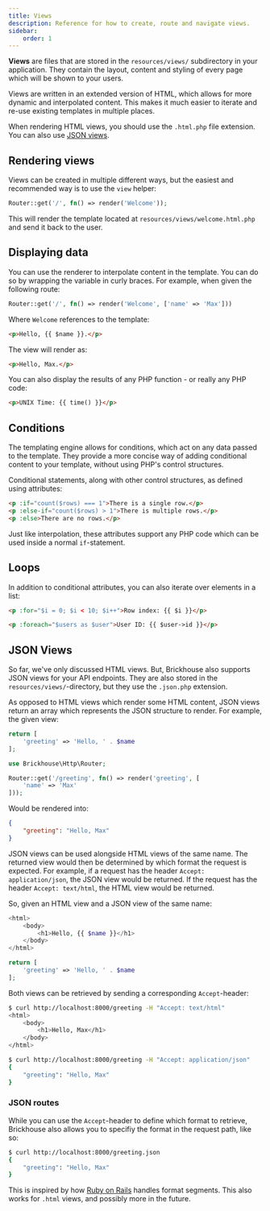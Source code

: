 ```yaml
---
title: Views
description: Reference for how to create, route and navigate views.
sidebar:
    order: 1
---
```


**Views** are files that are stored in the `resources/views/` subdirectory in your application. They contain the layout, content and styling of every page which will be shown to your users.

Views are written in an extended version of HTML, which allows for more dynamic and interpolated content. This makes it much easier to iterate and re-use existing templates in multiple places.

When rendering HTML views, you should use the `.html.php` file extension. You can also use [JSON views](#json-views).

## Rendering views

Views can be created in multiple different ways, but the easiest and recommended way is to use the `view` helper:

```php title="routes/app.php"
Router::get('/', fn() => render('Welcome'));
```

This will render the template located at `resources/views/welcome.html.php` and send it back to the user.

## Displaying data

You can use the renderer to interpolate content in the template. You can do so by wrapping the variable in curly braces. For example, when given the following route:

```php title="routes/app.php"
Router::get('/', fn() => render('Welcome', ['name' => 'Max']))
```

Where `Welcome` references to the template:

```html resources/views/welcome.html.php"
<p>Hello, {{ $name }}.</p>
```

The view will render as:

```html
<p>Hello, Max.</p>
```

You can also display the results of any PHP function - or really any PHP code:

```html title="resources/views/welcome.html.php"
<p>UNIX Time: {{ time() }}</p>
```

## Conditions

The templating engine allows for conditions, which act on any data passed to the template. They provide a more concise way of adding conditional content to your template, without using PHP's control structures.

Conditional statements, along with other control structures, as defined using attributes:

```html
<p :if="count($rows) === 1">There is a single row.</p>
<p :else-if="count($rows) > 1">There is multiple rows.</p>
<p :else>There are no rows.</p>
```

Just like interpolation, these attributes support any PHP code which can be used inside a normal `if`-statement.

## Loops

In addition to conditional attributes, you can also iterate over elements in a list:

```html
<p :for="$i = 0; $i < 10; $i++">Row index: {{ $i }}</p>
```

```html
<p :foreach="$users as $user">User ID: {{ $user->id }}</p>
```

## JSON Views

So far, we've only discussed HTML views. But, Brickhouse also supports JSON views for your API endpoints. They are also stored in the `resources/views/`-directory, but they use the `.json.php` extension.

As opposed to HTML views which render some HTML content, JSON views return an array which represents the JSON structure to render. For example, the given view:

```php title="resources/views/greeting.json.php"
return [
    'greeting' => 'Hello, ' . $name
];
```

```php title="routes/app.php"
use Brickhouse\Http\Router;

Router::get('/greeting', fn() => render('greeting', [
    'name' => 'Max'
]));
```

Would be rendered into:

```json
{
    "greeting": "Hello, Max"
}
```

JSON views can be used alongside HTML views of the same name. The returned view would then be determined by which format the request is expected. For example, if a request has the header `Accept: application/json`, the JSON view would be returned. If the request has the header `Accept: text/html`, the HTML view would be returned.

So, given an HTML view and a JSON view of the same name:

```php title="resources/views/greeting.html.php"
<html>
    <body>
        <h1>Hello, {{ $name }}</h1>
    </body>
</html>
```

```php title="resources/views/greeting.json.php"
return [
    'greeting' => 'Hello, ' . $name
];
```

Both views can be retrieved by sending a corresponding `Accept`-header:

```bash
$ curl http://localhost:8000/greeting -H "Accept: text/html"
<html>
    <body>
        <h1>Hello, Max</h1>
    </body>
</html>
```

```bash
$ curl http://localhost:8000/greeting -H "Accept: application/json"
{
    "greeting": "Hello, Max"
}
```

### JSON routes

While you can use the `Accept`-header to define which format to retrieve, Brickhouse also allows you to specifiy the format in the request path, like so:

```bash
$ curl http://localhost:8000/greeting.json
{
    "greeting": "Hello, Max"
}
```

This is inspired by how [Ruby on Rails](https://guides.rubyonrails.org/routing.html#format-segments) handles format segments. This also works for `.html` views, and possibly more in the future.